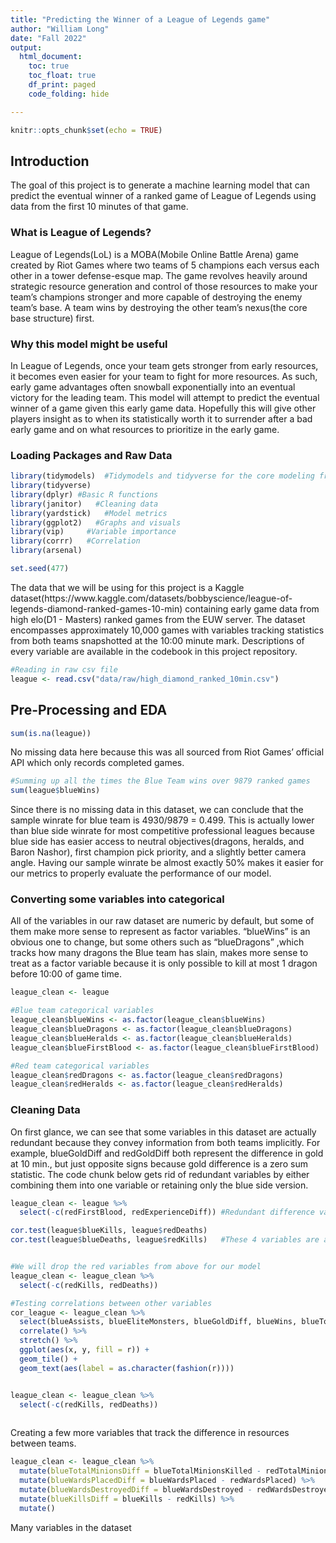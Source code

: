 ```yaml
---
title: "Predicting the Winner of a League of Legends game"
author: "William Long"
date: "Fall 2022"
output:
  html_document:
    toc: true
    toc_float: true
    df_print: paged
    code_folding: hide

---
```


```r
knitr::opts_chunk$set(echo = TRUE)
```

## Introduction

The goal of this project is to generate a machine learning model that can predict the eventual winner of a ranked game of League of Legends using data from the first 10 minutes of that game.

### What is League of Legends?

League of Legends(LoL) is a MOBA(Mobile Online Battle Arena) game created by Riot Games where two teams of 5 champions each versus each other in a tower defense-esque map. The game
revolves heavily around strategic resource generation and control of those resources to make your team’s champions stronger and more capable of destroying the enemy team’s base. A team wins by destroying the other team's nexus(the core base structure) first. 

### Why this model might be useful

In League of Legends, once your team gets stronger from early resources, it becomes even easier for your team to fight for more resources. As such, early game advantages often snowball exponentially into an eventual victory for the leading team. This model will attempt to predict the eventual winner of a game given this early game data. Hopefully this will give other players insight as to when its statistically worth it to surrender after a bad early game and on what resources to prioritize in the early game.



### Loading Packages and Raw Data
```r
library(tidymodels)  #Tidymodels and tidyverse for the core modeling framework
library(tidyverse)
library(dplyr) #Basic R functions
library(janitor)   #Cleaning data
library(yardstick)   #Model metrics
library(ggplot2)   #Graphs and visuals
library(vip)     #Variable importance
library(corrr)   #Correlation
library(arsenal)

set.seed(477)

```

The data that we will be using for this project is a Kaggle dataset(https://www.kaggle.com/datasets/bobbyscience/league-of-legends-diamond-ranked-games-10-min) containing early game data from high elo(D1 - Masters) ranked games from the EUW server. The dataset encompasses approximately 10,000 games with variables tracking statistics from both teams snapshotted at the 10:00 minute mark. Descriptions of every variable are available in the codebook in this project repository. 


```r
#Reading in raw csv file
league <- read.csv("data/raw/high_diamond_ranked_10min.csv")

```



## Pre-Processing and EDA

```r
sum(is.na(league))
```

No missing data here because this was all sourced from Riot Games' official API which only records completed games. 

```r
#Summing up all the times the Blue Team wins over 9879 ranked games
sum(league$blueWins)

```

Since there is no missing data in this dataset, we can conclude that the sample winrate for blue team is 4930/9879 = 0.499. This is actually lower than blue side winrate for most competitive professional leagues because blue side has easier access to neutral objectives(dragons, heralds, and Baron Nashor), first champion pick priority, and a slightly better camera angle. Having our sample winrate be almost exactly 50% makes it easier for our metrics to properly evaluate the performance of our model.   

### Converting some variables into categorical

All of the variables in our raw dataset are numeric by default, but some of them make more sense to represent as factor variables. "blueWins" is an obvious one to change, but some others such as "blueDragons" ,which tracks how many dragons the Blue team has slain, makes more sense to treat as a factor variable because it is only possible to kill at most 1 dragon before 10:00 of game time. 

```r

league_clean <- league

#Blue team categorical variables
league_clean$blueWins <- as.factor(league_clean$blueWins)
league_clean$blueDragons <- as.factor(league_clean$blueDragons)
league_clean$blueHeralds <- as.factor(league_clean$blueHeralds)
league_clean$blueFirstBlood <- as.factor(league_clean$blueFirstBlood)

#Red team categorical variables
league_clean$redDragons <- as.factor(league_clean$redDragons)
league_clean$redHeralds <- as.factor(league_clean$redHeralds)

```



### Cleaning Data

On first glance, we can see that some variables in this dataset are actually redundant because they convey information from both teams implicitly. For example, blueGoldDiff and redGoldDiff both represent the difference in gold at 10 min., but just opposite signs because gold difference is a zero sum statistic. The code chunk below gets rid of redundant variables by either combining them into one variable or retaining only the blue side version.


```r

league_clean <- league %>%
  select(-c(redFirstBlood, redExperienceDiff)) #Redundant difference variables

cor.test(league$blueKills, league$redDeaths)  
cor.test(league$blueDeaths, league$redKills)   #These 4 variables are all directly correlated with each other. Makes sense intuitively


#We will drop the red variables from above for our model
league_clean <- league_clean %>%
  select(-c(redKills, redDeaths))

#Testing correlations between other variables
cor_league <- league_clean %>%
  select(blueAssists, blueEliteMonsters, blueGoldDiff, blueWins, blueTotalGold, blueAvgLevel, blueTotalExperience, blueGoldDiff) %>%
  correlate() %>%
  stretch() %>%
  ggplot(aes(x, y, fill = r)) +
  geom_tile() +
  geom_text(aes(label = as.character(fashion(r))))


league_clean <- league_clean %>%
  select(-c(redKills, redDeaths))
  
```

Creating a few more variables that track the difference in resources between teams.

```r
league_clean <- league_clean %>%
  mutate(blueTotalMinionsDiff = blueTotalMinionsKilled - redTotalMinionsKilled) %>%
  mutate(blueWardsPlacedDiff = blueWardsPlaced - redWardsPlaced) %>%
  mutate(blueWardsDestroyedDiff = blueWardsDestroyed - redWardsDestroyed) %>%
  mutate(blueKillsDiff = blueKills - redKills) %>%
  mutate()

```

Many variables in the dataset

```r

```

